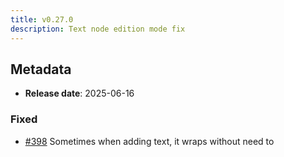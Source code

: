 ```yaml
---
title: v0.27.0
description: Text node edition mode fix
---
```


## Metadata

- **Release date**: 2025-06-16

### Fixed

- [#398](https://github.com/InditexTech/weavejs/issues/398) Sometimes when adding text, it wraps without need to
